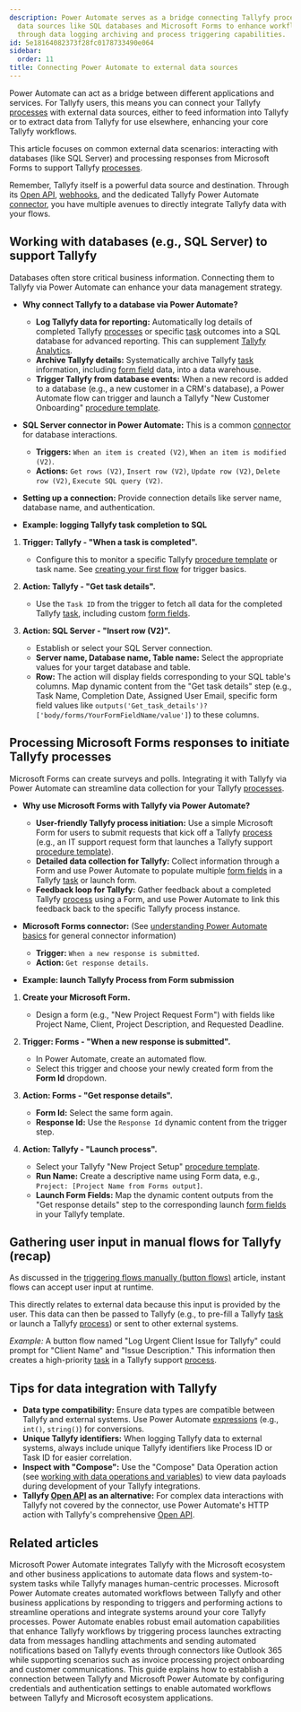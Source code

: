 ```yaml
---
description: Power Automate serves as a bridge connecting Tallyfy processes with external
  data sources like SQL databases and Microsoft Forms to enhance workflow automation
  through data logging archiving and process triggering capabilities.
id: 5e18164082373f28fc0178733490e064
sidebar:
  order: 11
title: Connecting Power Automate to external data sources
---
```



Power Automate can act as a bridge between different applications and services. For Tallyfy users, this means you can connect your Tallyfy [processes](/products/pro/tracking-and-tasks/processes/) with external data sources, either to feed information into Tallyfy or to extract data from Tallyfy for use elsewhere, enhancing your core Tallyfy workflows.

This article focuses on common external data scenarios: interacting with databases (like SQL Server) and processing responses from Microsoft Forms to support Tallyfy [processes](/products/pro/tracking-and-tasks/processes/).

Remember, Tallyfy itself is a powerful data source and destination. Through its [Open API](/products/pro/integrations/open-api/), [webhooks](/products/pro/integrations/webhooks/), and the dedicated Tallyfy Power Automate [connector](/products/pro/integrations/middleware/power-automate/how-can-i-integrate-tallyfy-with-microsoft-power-automate/), you have multiple avenues to directly integrate Tallyfy data with your flows.

## Working with databases (e.g., SQL Server) to support Tallyfy

Databases often store critical business information. Connecting them to Tallyfy via Power Automate can enhance your data management strategy.

*   **Why connect Tallyfy to a database via Power Automate?**
    *   **Log Tallyfy data for reporting:** Automatically log details of completed Tallyfy [processes](/products/pro/tracking-and-tasks/processes/) or specific [task](/products/pro/tracking-and-tasks/tasks/) outcomes into a SQL database for advanced reporting. This can supplement [Tallyfy Analytics](/products/pro/integrations/analytics/).
    *   **Archive Tallyfy details:** Systematically archive Tallyfy [task](/products/pro/tracking-and-tasks/tasks/) information, including [form field](/products/pro/tracking-and-tasks/tasks/what-are-form-fields-in-tallyfy/) data, into a data warehouse.
    *   **Trigger Tallyfy from database events:** When a new record is added to a database (e.g., a new customer in a CRM's database), a Power Automate flow can trigger and launch a Tallyfy "New Customer Onboarding" [procedure template](/products/pro/documenting/templates/).

*   **SQL Server connector in Power Automate:**
    This is a common [connector](/products/pro/integrations/middleware/power-automate/understanding-power-automate-basics/) for database interactions.
    *   **Triggers:** `When an item is created (V2)`, `When an item is modified (V2)`.
    *   **Actions:** `Get rows (V2)`, `Insert row (V2)`, `Update row (V2)`, `Delete row (V2)`, `Execute SQL query (V2)`.

*   **Setting up a connection:** Provide connection details like server name, database name, and authentication.

*   **Example: logging Tallyfy task completion to SQL**

<Steps>

1.  **Trigger: Tallyfy - "When a task is completed".**
	*   Configure this to monitor a specific Tallyfy [procedure template](/products/pro/documenting/templates/) or task name. See [creating your first flow](/products/pro/integrations/middleware/power-automate/creating-your-first-flow-in-power-automate/) for trigger basics.

2.  **Action: Tallyfy - "Get task details".**
	*   Use the `Task ID` from the trigger to fetch all data for the completed Tallyfy [task](/products/pro/tracking-and-tasks/tasks/), including custom [form fields](/products/pro/tracking-and-tasks/tasks/what-are-form-fields-in-tallyfy/).

3.  **Action: SQL Server - "Insert row (V2)".**
	*   Establish or select your SQL Server connection.
	*   **Server name, Database name, Table name:** Select the appropriate values for your target database and table.
	*   **Row:** The action will display fields corresponding to your SQL table's columns. Map dynamic content from the "Get task details" step (e.g., Task Name, Completion Date, Assigned User Email, specific form field values like `outputs('Get_task_details')?['body/forms/YourFormFieldName/value']`) to these columns.



</Steps>

## Processing Microsoft Forms responses to initiate Tallyfy processes

Microsoft Forms can create surveys and polls. Integrating it with Tallyfy via Power Automate can streamline data collection for your Tallyfy [processes](/products/pro/tracking-and-tasks/processes/).

*   **Why use Microsoft Forms with Tallyfy via Power Automate?**
    *   **User-friendly Tallyfy process initiation:** Use a simple Microsoft Form for users to submit requests that kick off a Tallyfy [process](/products/pro/tracking-and-tasks/processes/) (e.g., an IT support request form that launches a Tallyfy support [procedure template](/products/pro/documenting/templates/)).
    *   **Detailed data collection for Tallyfy:** Collect information through a Form and use Power Automate to populate multiple [form fields](/products/pro/tracking-and-tasks/tasks/what-are-form-fields-in-tallyfy/) in a Tallyfy [task](/products/pro/tracking-and-tasks/tasks/) or launch form.
    *   **Feedback loop for Tallyfy:** Gather feedback about a completed Tallyfy [process](/products/pro/tracking-and-tasks/processes/) using a Form, and use Power Automate to link this feedback back to the specific Tallyfy process instance.

*   **Microsoft Forms connector:** (See [understanding Power Automate basics](/products/pro/integrations/middleware/power-automate/understanding-power-automate-basics/) for general connector information)
    *   **Trigger:** `When a new response is submitted`.
    *   **Action:** `Get response details`.

*   **Example: launch Tallyfy Process from Form submission**

<Steps>

1.  **Create your Microsoft Form.**
	*   Design a form (e.g., "New Project Request Form") with fields like Project Name, Client, Project Description, and Requested Deadline.

2.  **Trigger: Forms - "When a new response is submitted".**
	*   In Power Automate, create an automated flow.
	*   Select this trigger and choose your newly created form from the **Form Id** dropdown.

3.  **Action: Forms - "Get response details".**
	*   **Form Id:** Select the same form again.
	*   **Response Id:** Use the `Response Id` dynamic content from the trigger step.



4.  **Action: Tallyfy - "Launch process".**
	*   Select your Tallyfy "New Project Setup" [procedure template](/products/pro/documenting/templates/).
	*   **Run Name:** Create a descriptive name using Form data, e.g., `Project: [Project Name from Forms output]`.
	*   **Launch Form Fields:** Map the dynamic content outputs from the "Get response details" step to the corresponding launch [form fields](/products/pro/tracking-and-tasks/tasks/what-are-form-fields-in-tallyfy/) in your Tallyfy template.

</Steps>

## Gathering user input in manual flows for Tallyfy (recap)

As discussed in the [triggering flows manually (button flows)](/products/pro/integrations/middleware/power-automate/triggering-flows-manually-button-flows/) article, instant flows can accept user input at runtime.

This directly relates to external data because this input is provided by the user. This data can then be passed to Tallyfy (e.g., to pre-fill a Tallyfy [task](/products/pro/tracking-and-tasks/tasks/) or launch a Tallyfy [process](/products/pro/tracking-and-tasks/processes/)) or sent to other external systems.

*Example:* A button flow named "Log Urgent Client Issue for Tallyfy" could prompt for "Client Name" and "Issue Description." This information then creates a high-priority [task](/products/pro/tracking-and-tasks/tasks/) in a Tallyfy support [process](/products/pro/tracking-and-tasks/processes/).

## Tips for data integration with Tallyfy

*   **Data type compatibility:** Ensure data types are compatible between Tallyfy and external systems. Use Power Automate [expressions](/products/pro/integrations/middleware/power-automate/advanced-conditions-and-expressions/) (e.g., `int()`, `string()`) for conversions.
*   **Unique Tallyfy identifiers:** When logging Tallyfy data to external systems, always include unique Tallyfy identifiers like Process ID or Task ID for easier correlation.
*   **Inspect with "Compose":** Use the "Compose" Data Operation action (see [working with data operations and variables](/products/pro/integrations/middleware/power-automate/working-with-data-operations-and-variables/)) to view data payloads during development of your Tallyfy integrations.
*   **Tallyfy [Open API](/products/pro/integrations/open-api/) as an alternative:** For complex data interactions with Tallyfy not covered by the connector, use Power Automate's HTTP action with Tallyfy's comprehensive [Open API](/products/pro/integrations/open-api/).


## Related articles
<CardGrid>
<LinkTitleCard header="<b>Middleware > Power Automate</b>" href="/products/pro/integrations/middleware/power-automate/" > Microsoft Power Automate integrates Tallyfy with the Microsoft ecosystem and other business applications to automate data flows and system-to-system tasks while Tallyfy manages human-centric processes. </LinkTitleCard>
<LinkTitleCard header="<b>Power Automate > Understanding Power Automate basics</b>" href="/products/pro/integrations/middleware/power-automate/understanding-power-automate-basics/" > Microsoft Power Automate creates automated workflows between Tallyfy and other business applications by responding to triggers and performing actions to streamline operations and integrate systems around your core Tallyfy processes. </LinkTitleCard>
<LinkTitleCard header="<b>Power Automate > Working with email automation in Power Automate</b>" href="/products/pro/integrations/middleware/power-automate/working-with-email-automation-in-power-automate/" > Power Automate enables robust email automation capabilities that enhance Tallyfy workflows by triggering process launches extracting data from messages handling attachments and sending automated notifications based on Tallyfy events through connectors like Outlook 365 while supporting scenarios such as invoice processing project onboarding and customer communications. </LinkTitleCard>
<LinkTitleCard header="<b>Power Automate > Connect Tallyfy to Power Automate</b>" href="/products/pro/integrations/middleware/power-automate/how-can-i-integrate-tallyfy-with-microsoft-power-automate/" > This guide explains how to establish a connection between Tallyfy and Microsoft Power Automate by configuring credentials and authentication settings to enable automated workflows between Tallyfy and Microsoft ecosystem applications. </LinkTitleCard>
</CardGrid>